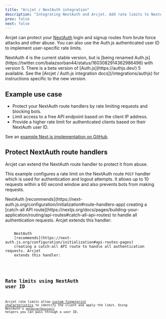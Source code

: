 ```yaml
---
title: "Arcjet / NextAuth integration"
description: "Integrating NextAuth and Arcjet. Add rate limits to NextAuth login endpoints."
prev: false
next: false
---
```



Arcjet can protect your [NextAuth](https://next-auth.js.org/) login and signup
routes from brute force attacks and other abuse. You can also use the Auth.js
authenticated user ID to implement user-specific rate limits.

<WhatIsArcjet />

<Aside type="note" title="NextAuth 4 and Auth.js 5">
  NextAuth 4 is the current stable version, but is [being renamed
  Auth.js](https://twitter.com/balazsorban44/status/1603082914362986496) with
  version 5. There is a beta version of [Auth.js](https://authjs.dev/) 5
  available. See the [Arcjet / Auth.js integration docs](/integrations/authjs)
  for instructions specific to the new version.
</Aside>

## Example use case

- Protect your NextAuth route handlers by rate limiting requests and
  blocking bots.
- Limit access to a free API endpoint based on the client IP address.
- Provide a higher rate limit for authenticated clients based on their
  NextAuth user ID.

See an [example Next.js implementation on
GitHub](https://github.com/arcjet/arcjet-js/tree/main/examples/nextjs-14-nextauth-4).

## Protect NextAuth route handlers

Arcjet can extend the NextAuth route handler to protect it from abuse.

This example configures a rate limit on the NextAuth route `POST` handler which
is used for authentication and logout attempts. It allows up to 10 requests
within a 60 second window and also prevents bots from making requests.

<Tabs>
  <TabItem label="NextJS (App)">
    NextAuth
    [recommends](https://next-auth.js.org/configuration/initialization#route-handlers-app)
    creating a [catch-all API
    route](https://nextjs.org/docs/pages/building-your-application/routing/api-routes#catch-all-api-routes)
    to handle all authentication requests. Arcjet extends this handler:
    <Code
      code={NextAuthAppTS}
      lang="ts"
      title="/app/api/auth/[...nextauth]/route.ts"
      mark={["ARCJET_KEY"]}
    />
  </TabItem>
  <TabItem label="NextJS (Pages)">
    NextAuth
    [recommends](https://next-auth.js.org/configuration/initialization#api-routes-pages)
    creating a catch-all API route to handle all authentication requests. Arcjet
    extends this handler:
    <Code
      code={NextAuthPagesTS}
      lang="ts"
      title="/pages/api/auth/[...nextauth].ts"
      mark={["ARCJET_KEY"]}
    />
  </TabItem>
</Tabs>

## Rate limits using NextAuth user ID

Arcjet rate limits allow [custom fingerprint
characteristics](/fingerprints#custom-characteristics) to identify the client
and apply the limit. Using NextAuth's
[`getServerSession()`](https://next-auth.js.org/configuration/nextjs#getserversession)
helpers you can pass through a user ID.

<Tabs>
  <TabItem label="NextJS (App)">
    <Code
      code={NextAuthUserAppTS}
      lang="ts"
      title="/app/api/private/route.ts"
      mark={["ARCJET_KEY"]}
    />
  </TabItem>
  <TabItem label="NextJS (Pages)">
    <Code
      code={NextAuthUserPagesTS}
      lang="ts"
      title="/pages/api/private.ts"
      mark={["ARCJET_KEY"]}
    />
  </TabItem>
</Tabs>

<Comments />
